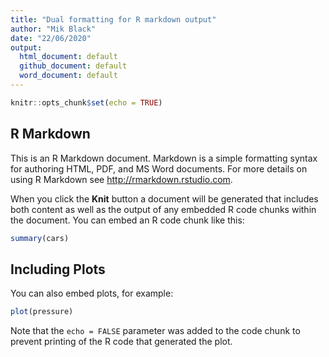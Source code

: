```yaml
---
title: "Dual formatting for R markdown output"
author: "Mik Black"
date: "22/06/2020"
output: 
  html_document: default
  github_document: default
  word_document: default
---
```


<!-- Run line below in R to render multiple documents: -->
<!-- rmarkdown::render("multiformat_doc.Rmd", output_format="all") -->

<!-- Run line below in R to render multiple documents: -->
<!-- rmarkdown::render("multiformat_doc.Rmd", output_format=c("html_document","word_document")) -->

<!-- rmarkdown::render("multiformat.Rmd", output_format=c("html_document", "github_document")) -->

<!-- NB: Knit just does first one (HTML), which overwrites the md file, and  -->
<!--     deletes the directory of plots etc -->
<!--     Also, using HTML as the output format, and choosing keep_md = true -->
<!--     generates markdown that doesn't render the YAML header properly on GitHub -->

```r
knitr::opts_chunk$set(echo = TRUE)
```

## R Markdown

This is an R Markdown document. Markdown is a simple formatting syntax for authoring HTML, PDF, and MS Word documents. For more details on using R Markdown see <http://rmarkdown.rstudio.com>.

When you click the **Knit** button a document will be generated that includes both content as well as the output of any embedded R code chunks within the document. You can embed an R code chunk like this:

```r
summary(cars)
```

## Including Plots

You can also embed plots, for example:

```r
plot(pressure)
```

Note that the `echo = FALSE` parameter was added to the code chunk to prevent printing of the R code that generated the plot.
